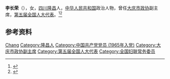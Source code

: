{{Otheruses|other=名为李长荣的其他人物|李长荣}}

'''李长荣'''（{{bd|1941年|}}），女，[[四川|四川]][[隆昌县|隆昌]]人，[[中华人民共和国|中华人民共和国]]政治人物，曾任[[大庆市政协|大庆市政协]]副主席，[[第五届全国人大代表|第五届全国人大代表]]。<ref>{{Cite book|title=中华人民共和国职官志|author=何虎生, 李耀东, 向常福主编|publisher=中国社会出版社|year=2003|isbn=9787800883934|location=北京|pages=}}</ref><ref>{{Cite web|title=李长荣------“发扬五把铁锹闹革命精神的带头人”(市政)|url=http://finance.sina.com.cn/hy/20090428/09376159407.shtml|accessdate=2020-10-17|work=新浪财经|archive-date=2020-10-20|archive-url=https://web.archive.org/web/20201020232541/http://finance.sina.com.cn/hy/20090428/09376159407.shtml|dead-url=no}}</ref>

== 参考资料 ==
{{reflist}}

{{中国人物小作品}}
{{中华全国妇女联合会第四届执行委员会}}

{{Authority control}}
{{DEFAULTSORT:Li李}}
[[Category:李姓|Chang]]
[[Category:隆昌人|Category:隆昌人]]
[[Category:中国共产党党员_(1965年入党)|Category:中国共产党党员 (1965年入党)]]
[[Category:大庆市政协副主席|Category:大庆市政协副主席]]
[[Category:第五届全国人大代表|Category:第五届全国人大代表]]
[[Category:全国妇联常务委员|Category:全国妇联常务委员]]